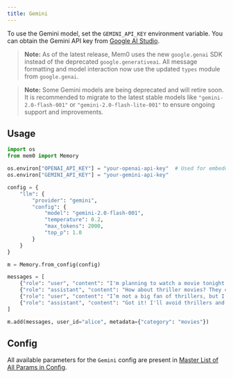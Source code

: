 ---
title: Gemini
---

<Snippet file="paper-release.mdx" />

To use the Gemini model, set the `GEMINI_API_KEY` environment variable. You can obtain the Gemini API key from [Google AI Studio](https://aistudio.google.com/app/apikey).

> **Note:** As of the latest release, Mem0 uses the new `google.genai` SDK instead of the deprecated `google.generativeai`. All message formatting and model interaction now use the updated `types` module from `google.genai`.

> **Note:** Some Gemini models are being deprecated and will retire soon. It is recommended to migrate to the latest stable models like `"gemini-2.0-flash-001"` or `"gemini-2.0-flash-lite-001"` to ensure ongoing support and improvements.

## Usage

```python
import os
from mem0 import Memory

os.environ["OPENAI_API_KEY"] = "your-openai-api-key"  # Used for embedding model
os.environ["GEMINI_API_KEY"] = "your-gemini-api-key"

config = {
    "llm": {
        "provider": "gemini",
        "config": {
            "model": "gemini-2.0-flash-001",
            "temperature": 0.2,
            "max_tokens": 2000,
            "top_p": 1.0
        }
    }
}

m = Memory.from_config(config)

messages = [
    {"role": "user", "content": "I'm planning to watch a movie tonight. Any recommendations?"},
    {"role": "assistant", "content": "How about thriller movies? They can be quite engaging."},
    {"role": "user", "content": "I’m not a big fan of thrillers, but I love sci-fi movies."},
    {"role": "assistant", "content": "Got it! I'll avoid thrillers and suggest sci-fi movies instead."}
]

m.add(messages, user_id="alice", metadata={"category": "movies"})

```

## Config

All available parameters for the `Gemini` config are present in [Master List of All Params in Config](../config).